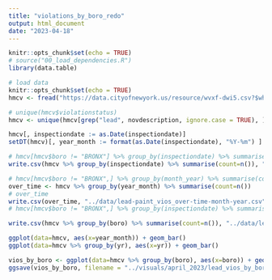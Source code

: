 ```yaml
---
title: "violations_by_boro_redo"
output: html_document
date: "2023-04-18"
---
```


```r
knitr::opts_chunk$set(echo = TRUE)
# source("00_load_dependencies.R")
library(data.table)
```


```r
# load data
knitr::opts_chunk$set(echo = TRUE)
hmcv <- fread("https://data.cityofnewyork.us/resource/wvxf-dwi5.csv?$where=inspectiondate>='2018-01-01'&$limit=99999999999")[!currentstatus %in% "VIOLATION DISMISSED"]
```

```r
# unique(hmcv$violationstatus)
hmcv <- unique(hmcv[grep("lead", novdescription, ignore.case = TRUE), ])
```

```r
hmcv[, inspectiondate := as.Date(inspectiondate)]
setDT(hmcv)[, year_month := format(as.Date(inspectiondate), "%Y-%m") ]
```

```r
# hmcv[hmcv$boro != "BRONX"] %>% group_by(inspectiondate) %>% summarise(count=n())
write.csv(hmcv %>% group_by(inspectiondate) %>% summarise(count=n()), "../data/lead-paint_vios_over-time_2.csv", row.names=FALSE)
```

```r
# hmcv[hmcv$boro != "BRONX",] %>% group_by(month_year) %>% summarise(count=n())
over_time <- hmcv %>% group_by(year_month) %>% summarise(count=n())
# over_time
write.csv(over_time, "../data/lead-paint_vios_over-time-month-year.csv", row.names=FALSE)
# hmcv[hmcv$boro != "BRONX",] %>% group_by(inspectiondate) %>% summarise(count=n())
```

```r
write.csv(hmcv %>% group_by(boro) %>% summarise(count=n()), "../data/lead-paint_vios_by_boro.csv", row.names=FALSE)
```

```r
ggplot(data=hmcv, aes(x=year_month)) + geom_bar()
ggplot(data=hmcv %>% group_by(yr), aes(x=yr)) + geom_bar()
```
```r
vios_by_boro <- ggplot(data=hmcv %>% group_by(boro), aes(x=boro)) + geom_bar()
ggsave(vios_by_boro, filename = "../visuals/april_2023/lead_vios_by_boro.png", width = 8, height = 5)
```

